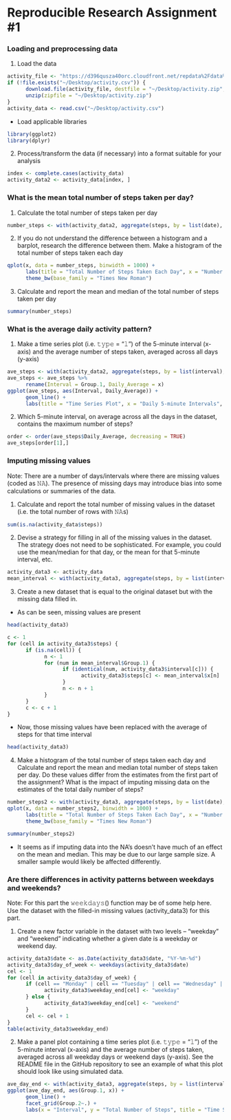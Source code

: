 Reproducible Research Assignment #1
===================================


### Loading and preprocessing data
1. Load the data
```r
activity_file <- "https://d396qusza40orc.cloudfront.net/repdata%2Fdata%2Factivity.zip"
if (!file.exists("~/Desktop/activity.csv")) {
      download.file(activity_file, destfile = "~/Desktop/activity.zip", method = "curl")
      unzip(zipfile = "~/Desktop/activity.zip")
}
activity_data <- read.csv("~/Desktop/activity.csv")
```

- Load applicable libraries
``` r
library(ggplot2)
library(dplyr)
```


2. Process/transform the data (if necessary) into a format suitable for your analysis
``` r
index <- complete.cases(activity_data)
activity_data2 <- activity_data[index, ]
```


### What is the mean total number of steps taken per day?

1. Calculate the total number of steps taken per day
``` r
number_steps <- with(activity_data2, aggregate(steps, by = list(date), sum))
```


2. If you do not understand the difference between a histogram and a barplot, research the difference between them. Make a histogram of the total number of steps taken each day
``` r
qplot(x, data = number_steps, binwidth = 1000) +
      labs(title = "Total Number of Steps Taken Each Day", x = "Number of Steps", y = "Frequency") +
      theme_bw(base_family = "Times New Roman")
```


3. Calculate and report the mean and median of the total number of steps taken per day
``` r
summary(number_steps)
```


### What is the average daily activity pattern?

1. Make a time series plot (i.e. 𝚝𝚢𝚙𝚎 = "𝚕") of the 5-minute interval (x-axis) and the average number of steps taken, averaged across all days (y-axis)
``` r
ave_steps <- with(activity_data2, aggregate(steps, by = list(interval), mean))
ave_steps <- ave_steps %>%
      rename(Interval = Group.1, Daily_Average = x)
ggplot(ave_steps, aes(Interval, Daily_Average)) +
      geom_line() +
      labs(title = "Time Series Plot", x = "Daily 5-minute Intervals", y = "Average Steps Taken at Each Interval")
```


2. Which 5-minute interval, on average across all the days in the dataset, contains the maximum number of steps?
``` r
order <- order(ave_steps$Daily_Average, decreasing = TRUE)
ave_steps[order[1],]
```


### Imputing missing values

Note: There are a number of days/intervals where there are missing values (coded as 𝙽𝙰). The presence of missing days may introduce bias into some calculations or summaries of the data.


1. Calculate and report the total number of missing values in the dataset (i.e. the total number of rows with 𝙽𝙰s)
``` r
sum(is.na(activity_data$steps))
```


2. Devise a strategy for filling in all of the missing values in the dataset. The strategy does not need to be sophisticated. For example, you could use the mean/median for that day, or the mean for that 5-minute interval, etc.
``` r
activity_data3 <- activity_data
mean_interval <- with(activity_data3, aggregate(steps, by = list(interval), mean, na.rm = TRUE))
```


3. Create a new dataset that is equal to the original dataset but with the missing data filled in.
- As can be seen, missing values are present
``` r
head(activity_data3)
```

``` r
c <- 1
for (cell in activity_data3$steps) {
      if (is.na(cell)) {
            n <- 1
            for (num in mean_interval$Group.1) {
                  if (identical(num, activity_data3$interval[c])) {
                        activity_data3$steps[c] <- mean_interval$x[n]
                  }
                  n <- n + 1
            }
      }
      c <- c + 1
}
```
- Now, those missing values have been replaced with the average of steps for that time interval
``` r
head(activity_data3)
```


4. Make a histogram of the total number of steps taken each day and Calculate and report the mean and median total number of steps taken per day. Do these values differ from the estimates from the first part of the assignment? What is the impact of imputing missing data on the estimates of the total daily number of steps?
``` r
number_steps2 <- with(activity_data3, aggregate(steps, by = list(date), sum))
qplot(x, data = number_steps2, binwidth = 1000) +
      labs(title = "Total Number of Steps Taken Each Day", x = "Number of Steps", y = "Frequency") +
      theme_bw(base_family = "Times New Roman")
```

``` r
summary(number_steps2)
```
- It seems as if imputing data into the NA's doesn't have much of an effect on the mean and median. This may be due to our large sample size. A smaller sample would likely be affected differently.


### Are there differences in activity patterns between weekdays and weekends?

Note: For this part the 𝚠𝚎𝚎𝚔𝚍𝚊𝚢𝚜() function may be of some help here. Use the dataset with the filled-in missing values (activity_data3) for this part.


1. Create a new factor variable in the dataset with two levels – “weekday” and “weekend” indicating whether a given date is a weekday or weekend day.
``` r
activity_data3$date <- as.Date(activity_data3$date, "%Y-%m-%d")
activity_data3$day_of_week <- weekdays(activity_data3$date)
cel <- 1
for (cell in activity_data3$day_of_week) {
      if (cell == "Monday" | cell == "Tuesday" | cell == "Wednesday" | cell == "Thursday" | cell == "Friday") {
            activity_data3$weekday_end[cel] <- "weekday"
      } else {
            activity_data3$weekday_end[cel] <- "weekend"
      }
      cel <- cel + 1
}
table(activity_data3$weekday_end)
```


2. Make a panel plot containing a time series plot (i.e. 𝚝𝚢𝚙𝚎 = "𝚕") of the 5-minute interval (x-axis) and the average number of steps taken, averaged across all weekday days or weekend days (y-axis). See the README file in the GitHub repository to see an example of what this plot should look like using simulated data.
``` r
ave_day_end <- with(activity_data3, aggregate(steps, by = list(interval, weekday_end), mean))
ggplot(ave_day_end, aes(Group.1, x)) +
      geom_line() +
      facet_grid(Group.2~.) +
      labs(x = "Interval", y = "Total Number of Steps", title = "Time Series Plot: By Day of the Week")
```